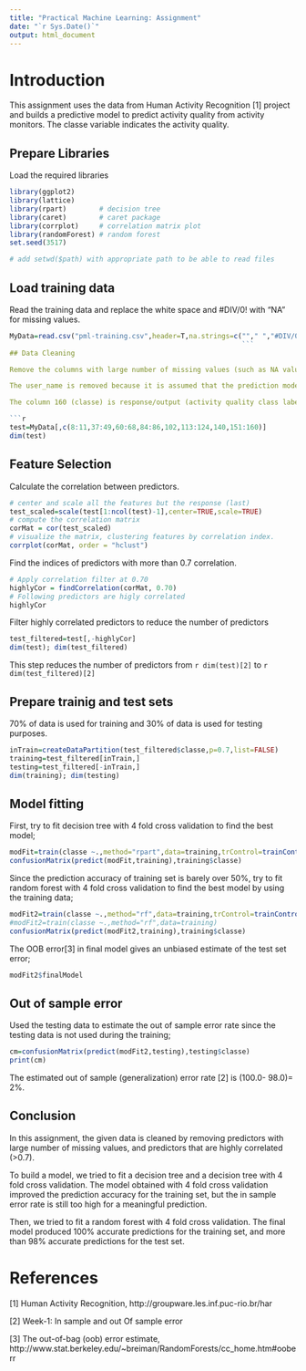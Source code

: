```yaml
---
title: "Practical Machine Learning: Assignment"
date: "`r Sys.Date()`"
output: html_document
---
```


# Introduction
This assignment uses the data from Human Activity Recognition [1] project and builds a predictive model to predict activity quality from activity monitors. The classe variable indicates the activity quality.

## Prepare Libraries

Load the required libraries

```r
library(ggplot2)
library(lattice)
library(rpart)        # decision tree
library(caret)        # caret package
library(corrplot)     # correlation matrix plot
library(randomForest) # random forest
set.seed(3517)
```
```r
# add setwd($path) with appropriate path to be able to read files
```

## Load training data

Read the training data and replace the white space and #DIV/0! with "NA" for missing values.
```r
MyData=read.csv("pml-training.csv",header=T,na.strings=c(""," ","#DIV/0!"));
                                                         ```
## Data Cleaning

Remove the columns with large number of missing values (such as NA values) since these columns will not contribute to the prediction. 

The user_name is removed because it is assumed that the prediction model should be subject independent.

The column 160 (classe) is response/output (activity quality class label).

```r
test=MyData[,c(8:11,37:49,60:68,84:86,102,113:124,140,151:160)]
dim(test)
```

## Feature Selection

Calculate the correlation between predictors.

```r
# center and scale all the features but the response (last)
test_scaled=scale(test[1:ncol(test)-1],center=TRUE,scale=TRUE)
# compute the correlation matrix
corMat = cor(test_scaled)
# visualize the matrix, clustering features by correlation index.
corrplot(corMat, order = "hclust")

```

Find the indices of predictors with more than 0.7 correlation.

```r
# Apply correlation filter at 0.70
highlyCor = findCorrelation(corMat, 0.70)
# Following predictors are higly correlated
highlyCor
```

Filter highly correlated predictors to reduce the number of predictors
```r
test_filtered=test[,-highlyCor]
dim(test); dim(test_filtered)
```
This step reduces the number of predictors 
from `r dim(test)[2]` to `r dim(test_filtered)[2]`

## Prepare trainig and test sets

70% of data is used for training and 30% of data is used for testing purposes.

```r
inTrain=createDataPartition(test_filtered$classe,p=0.7,list=FALSE)
training=test_filtered[inTrain,]
testing=test_filtered[-inTrain,]
dim(training); dim(testing)
```

## Model fitting

First, try to fit decision tree with 4 fold cross validation to find the best model;

```r
modFit=train(classe ~.,method="rpart",data=training,trControl=trainControl(method="cv",number=4))
confusionMatrix(predict(modFit,training),training$classe)
```

Since the prediction accuracy of training set is barely over 50%, try to fit random forest with 4 fold cross validation to find the best model by using the training data;

```r
modFit2=train(classe ~.,method="rf",data=training,trControl=trainControl(method="cv",number=4))
#modFit2=train(classe ~.,method="rf",data=training)
confusionMatrix(predict(modFit2,training),training$classe)
```

The OOB error[3] in final model gives an unbiased estimate of the test set error;

```r
modFit2$finalModel
```

## Out of sample error

Used the testing data to estimate the out of sample error rate since the testing data is not used during the training;

```r
cm=confusionMatrix(predict(modFit2,testing),testing$classe)
print(cm)
```
The estimated out of sample (generalization) error rate [2] is 
 (100.0- 98.0)= 2%.

## Conclusion

In this assignment, 
the given data is cleaned by removing predictors with large number of missing values, and predictors that are highly correlated (>0.7). 

To build a model, we tried to fit a decision tree and a decision tree with 4 fold cross validation. The model obtained with 4 fold cross validation improved the prediction accuracy for the training set, but the in sample error rate is still too high for a meaningful prediction.

Then, we tried to fit a random forest with 4 fold cross validation. 
The final model produced 100% accurate predictions for the training set,
and more than 98% accurate predictions for the test set.

# References

[1] Human Activity Recognition, http://groupware.les.inf.puc-rio.br/har

[2] Week-1: In sample and out Of sample error

[3] The out-of-bag (oob) error estimate, http://www.stat.berkeley.edu/~breiman/RandomForests/cc_home.htm#ooberr


